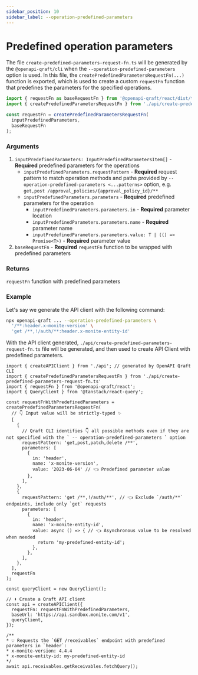 ```yaml
---
sidebar_position: 10
sidebar_label: --operation-predefined-parameters
---
```


# Predefined operation parameters

The file `create-predefined-parameters-request-fn.ts` will be generated by the `@openapi-qraft/cli` when the `--operation-predefined-parameters` option is used.
In this file, the `createPredefinedParametersRequestFn(...)` function is exported, which is used to create a custom `requestFn` function that predefines the parameters for the specified operations.

```ts
import { requestFn as baseRequestFn } from '@openapi-qraft/react/dist/types';
import { createPredefinedParametersRequestFn } from './api/create-predefined-parameters-request-fn.ts'

const requestFn = createPredefinedParametersRequestFn(
  inputPredefinedParameters,
  baseRequestFn
);
```

### Arguments
1.  `inputPredefinedParameters: InputPredefinedParametersItem[]` - **Required** predefined parameters for the operations
    - `inputPredefinedParameters.requestPattern` - **Required** request pattern to match operation methods and paths provided
      by `--operation-predefined-parameters <...patterns>` option, e.g. `get,post /approval_policies/{approval_policy_id}/**`
    - `inputPredefinedParameters.parameters` - **Required** predefined parameters for the operation
      - `inputPredefinedParameters.parameters.in` - **Required** parameter location
      - `inputPredefinedParameters.parameters.name` - **Required** parameter name
      - `inputPredefinedParameters.parameters.value: T | (() => Promise<T>)` - **Required** parameter value
2.  `baseRequestFn` - **Required** `requestFn` function to be wrapped with predefined parameters

### Returns
`requestFn` function with predefined parameters

### Example

Let's say we generate the API client with the following command:

```bash npm2yarn
npx openapi-qraft ... --operation-predefined-parameters \
  '/**:header.x-monite-version' \
  'get /**,!/auth/**:header.x-monite-entity-id'
```

With the API client generated, `./api/create-predefined-parameters-request-fn.ts` file will be generated,
and then used to create API Client with predefined parameters.

```tsx
import { createAPIClient } from './api'; // generated by OpenAPI Qraft CLI
import { createPredefinedParametersRequestFn } from './api/create-predefined-parameters-request-fn.ts'
import { requestFn } from '@openapi-qraft/react';
import { QueryClient } from '@tanstack/react-query';

const requestFnWithPredefinedParameters = createPredefinedParametersRequestFn(
  // 👇 Input value will be strictly-typed ✨
  [
    {
      // Qraft CLI identifies 👇 all possible methods even if they are not specified with the ` -- operation-predefined-parameters ` option
      requestPattern: 'get,post,patch,delete /**',
      parameters: [
        {
          in: 'header',
          name: 'x-monite-version',
          value: '2023-06-04' // 👈️ Predefined parameter value
        },
      ],
    },
    {
      requestPattern: 'get /**,!/auth/**', // 👈️ Exclude `/auth/**` endpoints, include only `get` requests
      parameters: [
        {
          in: 'header',
          name: 'x-monite-entity-id',
          value: async () => { // 👈️ Asynchronous value to be resolved when needed
            return 'my-predefined-entity-id';
          },
        },
      ],
    },
  ],
  requestFn
);

const queryClient = new QueryClient();

// ⬇︎ Create a Qraft API client
const api = createAPIClient({
  requestFn: requestFnWithPredefinedParameters,
  baseUrl: 'https://api.sandbox.monite.com/v1',
  queryClient,
});

/**
* 💡 Requests the `GET /receivables` endpoint with predefined parameters in `header`:
* x-monite-version: 4.4.4
* x-monite-entity-id: my-predefined-entity-id
*/
await api.receivables.getReceivables.fetchQuery();
```
